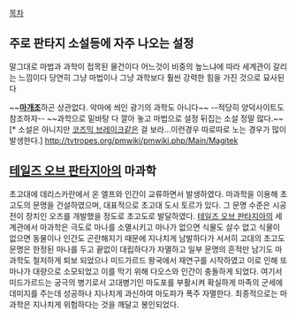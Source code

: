 [[목차]]
== 주로 판타지 소설등에 자주 나오는 설정 ==
말그대로 마법과 과학이 접목된 물건이다 어느것이 비중의 높느냐에 따라 세계관이 갈리는 느낌이다
당연히 그냥 마법이나 그냥 과학보다 훨씬 강력한 힘을 가진 것으로 묘사된다

~~'''[[마개조]]'''하곤 상관없다. 악마에 씌인 광기의 과학도 아니다~~
--적당히 양덕사이트도 참조하자--
~~과학으로 밑바탕 다 깔아 놓고 마법으로 설정 뒤집는 소설 정말 많다.~~[* 소설은 아니지만 [[코즈믹 브레이크]]같은 걸 보라...이런경우 따로따로 노는 경우가 많이 발생한다.]
http://tvtropes.org/pmwiki/pmwiki.php/Main/Magitek
== [[테일즈 오브 판타지아]]의 마과학 ==
초고대에 데리스카란에서 온 엘프와 인간이 교류하면서 발생하였다.
마과학을 이용해 초고도의 문명을 건설하였으며, 대표적으로 초고대 도시 토르가 있다. 그 문명 수준은 시공전이 장치인 오즈를 개발했을 정도로 초고도로 발달하였다. [[테일즈 오브 판타지아]]의 세계관에서 마과학은 극도로 마나를 소멸시키고 마나가 없으면 식물도 살수 없고 식물이 없으면 동물이나 인간도 곤란해지기 때문에 지나치게 남발하다가 서서히 고대의 초고도 문명은 한정된 마나를 두고 끝없이 대립하다가 자멸하고 일부 문명의 흔적만 남기도 마과학도 철저하게 퇴보 되었으나 미드가르드 왕국에서 재연구를 시작하였고 이로 인해 또 마나가 대량으로 소모되었고 이를 막기 위해 다오스와 인간이 충돌하게 되었다. 
여기서 미드가르드는 궁극의 병기로서 고대병기인 마도포를 부활시켜 확실하게 마족의 군세에 데미지를 주는데 성공하나 지나치게 과신하여 마도파가 폭주 자멸한다.
최종적으로는 마과학은 지나치게 위험하다는 것을 깨달고 봉인되었다.
